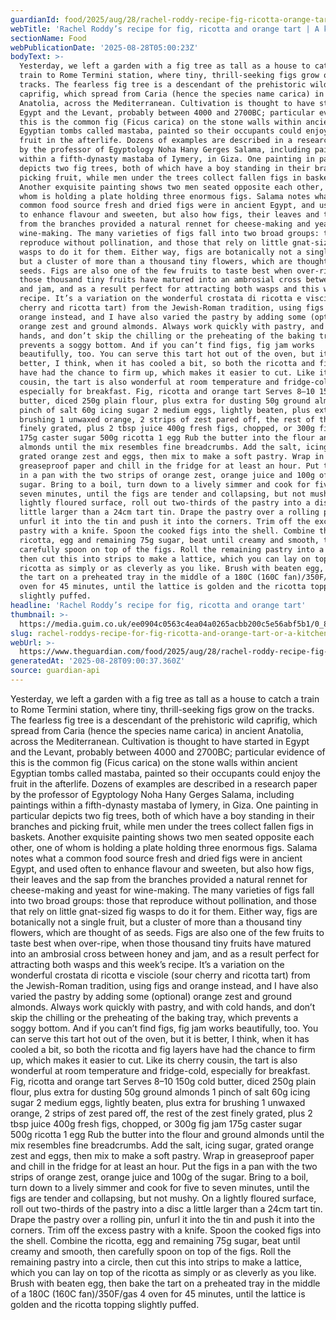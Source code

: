 ```yaml
---
guardianId: food/2025/aug/28/rachel-roddy-recipe-fig-ricotta-orange-tart
webTitle: 'Rachel Roddy’s recipe for fig, ricotta and orange tart | A kitchen in Rome'
sectionName: Food
webPublicationDate: '2025-08-28T05:00:23Z'
bodyText: >-
  Yesterday, we left a garden with a fig tree as tall as a house to catch a
  train to Rome Termini station, where tiny, thrill-seeking figs grow on the
  tracks. The fearless fig tree is a descendant of the prehistoric wild
  caprifig, which spread from Caria (hence the species name carica) in ancient
  Anatolia, across the Mediterranean. Cultivation is thought to have started in
  Egypt and the Levant, probably between 4000 and 2700BC; particular evidence of
  this is the common fig (Ficus carica) on the stone walls within ancient
  Egyptian tombs called mastaba, painted so their occupants could enjoy the
  fruit in the afterlife. Dozens of examples are described in a research paper
  by the professor of Egyptology Noha Hany Gerges Salama, including paintings
  within a fifth-dynasty mastaba of Iymery, in Giza. One painting in particular
  depicts two fig trees, both of which have a boy standing in their branches and
  picking fruit, while men under the trees collect fallen figs in baskets.
  Another exquisite painting shows two men seated opposite each other, one of
  whom is holding a plate holding three enormous figs. Salama notes what a
  common food source fresh and dried figs were in ancient Egypt, and used often
  to enhance flavour and sweeten, but also how figs, their leaves and the sap
  from the branches provided a natural rennet for cheese-making and yeast for
  wine-making. The many varieties of figs fall into two broad groups: those that
  reproduce without pollination, and those that rely on little gnat-sized fig
  wasps to do it for them. Either way, figs are botanically not a single fruit,
  but a cluster of more than a thousand tiny flowers, which are thought of as
  seeds. Figs are also one of the few fruits to taste best when over-ripe, when
  those thousand tiny fruits have matured into an ambrosial cross between honey
  and jam, and as a result perfect for attracting both wasps and this week’s
  recipe. It’s a variation on the wonderful crostata di ricotta e visciole (sour
  cherry and ricotta tart) from the Jewish-Roman tradition, using figs and
  orange instead, and I have also varied the pastry by adding some (optional)
  orange zest and ground almonds. Always work quickly with pastry, and with cold
  hands, and don’t skip the chilling or the preheating of the baking tray, which
  prevents a soggy bottom. And if you can’t find figs, fig jam works
  beautifully, too. You can serve this tart hot out of the oven, but it is
  better, I think, when it has cooled a bit, so both the ricotta and fig layers
  have had the chance to firm up, which makes it easier to cut. Like its cherry
  cousin, the tart is also wonderful at room temperature and fridge-cold,
  especially for breakfast. Fig, ricotta and orange tart Serves 8–10 150g cold
  butter, diced 250g plain flour, plus extra for dusting 50g ground almonds 1
  pinch of salt 60g icing sugar 2 medium eggs, lightly beaten, plus extra for
  brushing 1 unwaxed orange, 2 strips of zest pared off, the rest of the zest
  finely grated, plus 2 tbsp juice 400g fresh figs, chopped, or 300g fig jam
  175g caster sugar 500g ricotta 1 egg Rub the butter into the flour and ground
  almonds until the mix resembles fine breadcrumbs. Add the salt, icing sugar,
  grated orange zest and eggs, then mix to make a soft pastry. Wrap in
  greaseproof paper and chill in the fridge for at least an hour. Put the figs
  in a pan with the two strips of orange zest, orange juice and 100g of the
  sugar. Bring to a boil, turn down to a lively simmer and cook for five to
  seven minutes, until the figs are tender and collapsing, but not mushy. On a
  lightly floured surface, roll out two-thirds of the pastry into a disc a
  little larger than a 24cm tart tin. Drape the pastry over a rolling pin,
  unfurl it into the tin and push it into the corners. Trim off the excess
  pastry with a knife. Spoon the cooked figs into the shell. Combine the
  ricotta, egg and remaining 75g sugar, beat until creamy and smooth, then
  carefully spoon on top of the figs. Roll the remaining pastry into a circle,
  then cut this into strips to make a lattice, which you can lay on top of the
  ricotta as simply or as cleverly as you like. Brush with beaten egg, then bake
  the tart on a preheated tray in the middle of a 180C (160C fan)/350F/gas 4
  oven for 45 minutes, until the lattice is golden and the ricotta topping
  slightly puffed.
headline: 'Rachel Roddy’s recipe for fig, ricotta and orange tart'
thumbnail: >-
  https://media.guim.co.uk/ee0904c0563c4ea04a0265acbb200c5e56abf5b1/0_82_2448_1958/500.jpg
slug: rachel-roddys-recipe-for-fig-ricotta-and-orange-tart-or-a-kitchen-in-rome
webUrl: >-
  https://www.theguardian.com/food/2025/aug/28/rachel-roddy-recipe-fig-ricotta-orange-tart
generatedAt: '2025-08-28T09:00:37.360Z'
source: guardian-api
---
```

Yesterday, we left a garden with a fig tree as tall as a house to catch a train to Rome Termini station, where tiny, thrill-seeking figs grow on the tracks. The fearless fig tree is a descendant of the prehistoric wild caprifig, which spread from Caria (hence the species name carica) in ancient Anatolia, across the Mediterranean. Cultivation is thought to have started in Egypt and the Levant, probably between 4000 and 2700BC; particular evidence of this is the common fig (Ficus carica) on the stone walls within ancient Egyptian tombs called mastaba, painted so their occupants could enjoy the fruit in the afterlife. Dozens of examples are described in a research paper by the professor of Egyptology Noha Hany Gerges Salama, including paintings within a fifth-dynasty mastaba of Iymery, in Giza. One painting in particular depicts two fig trees, both of which have a boy standing in their branches and picking fruit, while men under the trees collect fallen figs in baskets. Another exquisite painting shows two men seated opposite each other, one of whom is holding a plate holding three enormous figs. Salama notes what a common food source fresh and dried figs were in ancient Egypt, and used often to enhance flavour and sweeten, but also how figs, their leaves and the sap from the branches provided a natural rennet for cheese-making and yeast for wine-making. The many varieties of figs fall into two broad groups: those that reproduce without pollination, and those that rely on little gnat-sized fig wasps to do it for them. Either way, figs are botanically not a single fruit, but a cluster of more than a thousand tiny flowers, which are thought of as seeds. Figs are also one of the few fruits to taste best when over-ripe, when those thousand tiny fruits have matured into an ambrosial cross between honey and jam, and as a result perfect for attracting both wasps and this week’s recipe. It’s a variation on the wonderful crostata di ricotta e visciole (sour cherry and ricotta tart) from the Jewish-Roman tradition, using figs and orange instead, and I have also varied the pastry by adding some (optional) orange zest and ground almonds. Always work quickly with pastry, and with cold hands, and don’t skip the chilling or the preheating of the baking tray, which prevents a soggy bottom. And if you can’t find figs, fig jam works beautifully, too. You can serve this tart hot out of the oven, but it is better, I think, when it has cooled a bit, so both the ricotta and fig layers have had the chance to firm up, which makes it easier to cut. Like its cherry cousin, the tart is also wonderful at room temperature and fridge-cold, especially for breakfast. Fig, ricotta and orange tart Serves 8–10 150g cold butter, diced 250g plain flour, plus extra for dusting 50g ground almonds 1 pinch of salt 60g icing sugar 2 medium eggs, lightly beaten, plus extra for brushing 1 unwaxed orange, 2 strips of zest pared off, the rest of the zest finely grated, plus 2 tbsp juice 400g fresh figs, chopped, or 300g fig jam 175g caster sugar 500g ricotta 1 egg Rub the butter into the flour and ground almonds until the mix resembles fine breadcrumbs. Add the salt, icing sugar, grated orange zest and eggs, then mix to make a soft pastry. Wrap in greaseproof paper and chill in the fridge for at least an hour. Put the figs in a pan with the two strips of orange zest, orange juice and 100g of the sugar. Bring to a boil, turn down to a lively simmer and cook for five to seven minutes, until the figs are tender and collapsing, but not mushy. On a lightly floured surface, roll out two-thirds of the pastry into a disc a little larger than a 24cm tart tin. Drape the pastry over a rolling pin, unfurl it into the tin and push it into the corners. Trim off the excess pastry with a knife. Spoon the cooked figs into the shell. Combine the ricotta, egg and remaining 75g sugar, beat until creamy and smooth, then carefully spoon on top of the figs. Roll the remaining pastry into a circle, then cut this into strips to make a lattice, which you can lay on top of the ricotta as simply or as cleverly as you like. Brush with beaten egg, then bake the tart on a preheated tray in the middle of a 180C (160C fan)/350F/gas 4 oven for 45 minutes, until the lattice is golden and the ricotta topping slightly puffed.
